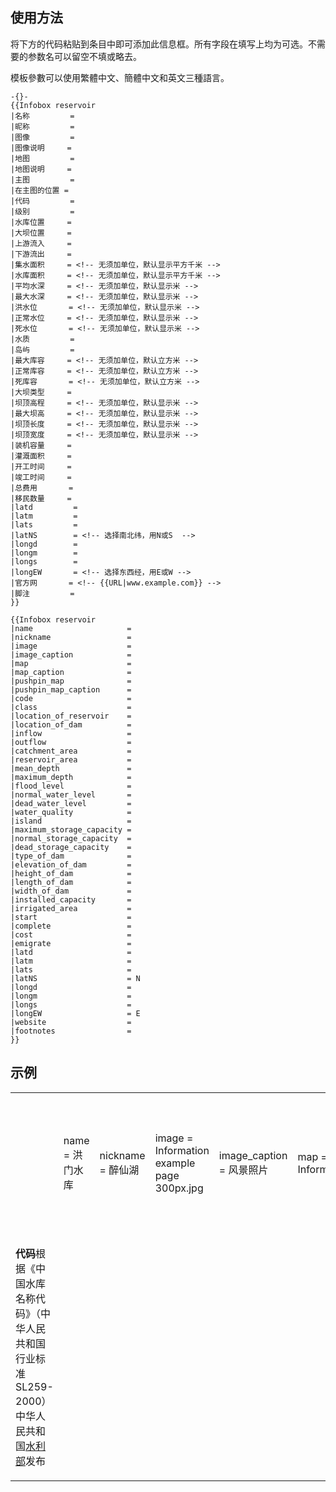 {{Merge to|Template:Infobox body of water}}
{{Documentation subpage}}
<!-- 在本行下編輯模板說明 -->

== 使用方法 ==
将下方的代码粘贴到条目中即可添加此信息框。所有字段在填写上均为可选。不需要的参数名可以留空不填或略去。

模板參數可以使用繁體中文、簡體中文和英文三種語言。

<pre>-{}-
{{Infobox reservoir
|名称         = 
|昵称         = 
|图像         = 
|图像说明     = 
|地图         = 
|地图说明     = 
|主图         = 
|在主图的位置 = 
|代码         = 
|级别         = 
|水库位置     = 
|大坝位置     = 
|上游流入     = 
|下游流出     = 
|集水面积     = <!-- 无须加单位，默认显示平方千米 -->
|水库面积     = <!-- 无须加单位，默认显示平方千米 -->
|平均水深     = <!-- 无须加单位，默认显示米 -->
|最大水深     = <!-- 无须加单位，默认显示米 -->
|洪水位       = <!-- 无须加单位，默认显示米 -->
|正常水位     = <!-- 无须加单位，默认显示米 -->
|死水位       = <!-- 无须加单位，默认显示米 -->
|水质         = 
|岛屿         = 
|最大库容     = <!-- 无须加单位，默认立方米 -->
|正常库容     = <!-- 无须加单位，默认立方米 -->
|死库容       = <!-- 无须加单位，默认立方米 -->
|大坝类型     = 
|坝顶高程     = <!-- 无须加单位，默认显示米 -->
|最大坝高     = <!-- 无须加单位，默认显示米 -->
|坝顶长度     = <!-- 无须加单位，默认显示米 -->
|坝顶宽度     = <!-- 无须加单位，默认显示米 -->
|装机容量     = 
|灌溉面积     = 
|开工时间     = 
|竣工时间     = 
|总费用       = 
|移民数量     = 
|latd         = 
|latm         = 
|lats         = 
|latNS        = <!-- 选择南北纬，用N或S  -->
|longd        = 
|longm        = 
|longs        = 
|longEW       = <!-- 选择东西经，用E或W -->
|官方网       = <!-- {{URL|www.example.com}} -->
|脚注         = 
}}
</pre>

<pre>
{{Infobox reservoir
|name                     = 
|nickname                 = 
|image                    = 
|image_caption            = 
|map                      = 
|map_caption              = 
|pushpin_map              = 
|pushpin_map_caption      = 
|code                     = 
|class                    = 
|location_of_reservoir    = 
|location_of_dam          = 
|inflow                   = 
|outflow                  = 
|catchment_area           = 
|reservoir_area           = 
|mean_depth               = 
|maximum_depth            = 
|flood_level              = 
|normal_water_level       = 
|dead_water_level         = 
|water_quality            = 
|island                   = 
|maximum_storage_capacity = 
|normal_storage_capacity  = 
|dead_storage_capacity    = 
|type_of_dam              = 
|elevation_of_dam         = 
|height_of_dam            = 
|length_of_dam            = 
|width_of_dam             = 
|installed_capacity       = 
|irrigated_area           =
|start                    = 
|complete                 = 
|cost                     = 
|emigrate                 = 
|latd                     = 
|latm                     = 
|lats                     = 
|latNS                    = N
|longd                    = 
|longm                    = 
|longs                    = 
|longEW                   = E
|website                  = 
|footnotes                = 
}}
</pre>

== 示例 ==


{| border="1" 
|- 
| <pre>-{}-
{{Infobox reservoir
|name                     = 洪门水库
|nickname                 = 醉仙湖
|image                    = Information example page 300px.jpg
|image_caption            = 风景照片
|map                      = Information_example_page2_300px.jpg
|map_caption              = 地图
|pushpin_map              = China
|pushpin_map_caption      = 洪门水库在中国的位置
|code                     = BFH11001381
|class                    = 大（二）型[[水库]]
|location_of_reservoir    = [[江西省]][[抚州市]][[南城县]]、[[黎川县]]
|location_of_dam          = 南城县[[洪门镇]]
|inflow                   = [[黎滩河]]、[[龙安河]]、[[资福河]]
|outflow                  = 黎滩河
|catchment_area           = 2374
|reservoir_area           = 8.2
|mean_depth               = 12.5
|maximum_depth            = ？
|flood_level              = ？
|normal_water_level       = 100.2
|dead_water_level         = ？
|water_quality            = Ⅲ类
|island                   = ？
|maximum_storage_capacity = 12.14亿
|normal_storage_capacity  = 9.75亿
|dead_storage_capacity    = 1.68亿
|type_of_dam              = 混凝土坝
|elevation_of_dam         = 107.5
|height_of_dam            = 38.7
|length_of_dam            = 261
|width_of_dam             = 5
|installed_capacity       = 5×8400千瓦
|irrigated_area           = ？
|start                    = 1958年7月1日
|complete                 = 1969年6月
|cost                     = 7185万元
|emigrate                 = 26905人
|latd                     = 27
|latm                     = 29
|lats                     = 17
|latNS                    = N
|longd                    = 116
|longm                    = 43
|longs                    = 08
|longEW                   = E
|website                  = 官方网站
|footnotes                = 资料来源：[http://www.fzsz168.com/showszyj.asp?cat_id=44&art_id=485 抚州史志网]
}}
</pre> || {{Infobox reservoir
|name                     = 洪门水库
|nickname                 = 醉仙湖
|image                    = Information example page 300px.jpg
|image_caption            = 风景照片
|map                      = Information_example_page2_300px.jpg
|map_caption              = 地图
|pushpin_map              = China
|pushpin_map_caption      = 洪门水库在中国的位置
|code                     = BFH11001381
|class                    = 大（二）型[[水库]]
|location_of_reservoir    = [[江西省]][[抚州市]][[南城县]]、[[黎川县]]
|location_of_dam          = 南城县[[洪门镇]]
|inflow                   = [[黎滩河]]、[[龙安河]]、[[资福河]]
|outflow                  = 黎滩河
|catchment_area           = 2374
|reservoir_area           = 8.2
|mean_depth               = 12.5
|maximum_depth            = ？
|flood_level              = ？
|normal_water_level       = 100.2
|dead_water_level         = ？
|water_quality            = Ⅲ类
|island                   = ？
|maximum_storage_capacity = 12.14亿
|normal_storage_capacity  = 9.75亿
|dead_storage_capacity    = 1.68亿
|type_of_dam              = 混凝土坝
|elevation_of_dam         = 107.5
|height_of_dam            = 38.7
|length_of_dam            = 261
|width_of_dam             = 5
|installed_capacity       = 5×8400千瓦
|irrigated_area           = ？
|start                    = 1958年7月1日
|complete                 = 1969年6月
|cost                     = 7185万元
|emigrate                 = 26905人
|latd                     = 27
|latm                     = 29
|lats                     = 17
|latNS                    = N
|longd                    = 116
|longm                    = 43
|longs                    = 08
|longEW                   = E
|website                  = 官方网站
|footnotes                = 资料来源：[http://www.fzsz168.com/showszyj.asp?cat_id=44&art_id=485 抚州史志网]
}}
|- 
| '''代码'''根据《中国水库名称代码》（中华人民共和国行业标准SL259-2000）中华人民共和国[[水利部]]发布
|}

{{Buildings and structures infobox templates}}
<includeonly>{{sandbox other||
<!-- 本行下加入模板的分類，跨維基連結加入Wikidata（參見[[Wikipedia:Wikidata]]） -->

}}</includeonly>